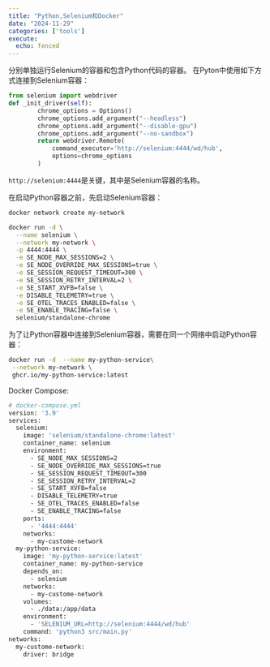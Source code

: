 ```yaml
---
title: "Python,Selenium和Docker"
date: "2024-11-29"
categories: ['tools']
execute:
  echo: fenced
---
```


分别单独运行Selenium的容器和包含Python代码的容器。
在Pyton中使用如下方式连接到Selenium容器：

```python
from selenium import webdriver
def _init_driver(self): 
        chrome_options = Options()
        chrome_options.add_argument("--headless")
        chrome_options.add_argument("--disable-gpu")
        chrome_options.add_argument("--no-sandbox")
        return webdriver.Remote(
            command_executor='http://selenium:4444/wd/hub',
            options=chrome_options
        )
```

`http://selenium:4444 `是关键，其中是Selenium容器的名称。

在启动Python容器之前，先启动Selenium容器：

```bash
docker network create my-network

docker run -d \
  --name selenium \
  --network my-network \
  -p 4444:4444 \
  -e SE_NODE_MAX_SESSIONS=2 \
  -e SE_NODE_OVERRIDE_MAX_SESSIONS=true \
  -e SE_SESSION_REQUEST_TIMEOUT=300 \
  -e SE_SESSION_RETRY_INTERVAL=2 \
  -e SE_START_XVFB=false \
  -e DISABLE_TELEMETRY=true \
  -e SE_OTEL_TRACES_ENABLED=false \
  -e SE_ENABLE_TRACING=false \
  selenium/standalone-chrome
```

为了让Python容器中连接到Selenium容器，需要在同一个网络中启动Python容器：
```bash
docker run -d  --name my-python-service\
 --network my-network \
 ghcr.io/my-python-service:latest
```

Docker Compose:
```bash
# docker-compose.yml
version: '3.9'
services:
  selenium:
    image: 'selenium/standalone-chrome:latest'
    container_name: selenium
    environment:
      - SE_NODE_MAX_SESSIONS=2
      - SE_NODE_OVERRIDE_MAX_SESSIONS=true
      - SE_SESSION_REQUEST_TIMEOUT=300
      - SE_SESSION_RETRY_INTERVAL=2
      - SE_START_XVFB=false
      - DISABLE_TELEMETRY=true
      - SE_OTEL_TRACES_ENABLED=false
      - SE_ENABLE_TRACING=false
    ports:
      - '4444:4444'
    networks:
      - my-custome-network
  my-python-service:
    image: 'my-python-service:latest'
    container_name: my-python-service
    depends_on:
      - selenium
    networks:
      - my-custome-network
    volumes:
      - ./data:/app/data
    environment:
      - 'SELENIUM_URL=http://selenium:4444/wd/hub'
    command: 'python3 src/main.py'
networks:
  my-custome-network:
    driver: bridge

```









